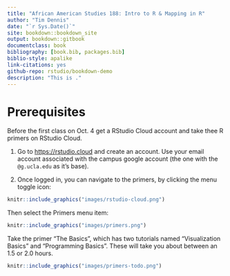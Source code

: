 ```yaml
--- 
title: "African American Studies 188: Intro to R & Mapping in R"
author: "Tim Dennis"
date: "`r Sys.Date()`"
site: bookdown::bookdown_site
output: bookdown::gitbook
documentclass: book
bibliography: [book.bib, packages.bib]
biblio-style: apalike
link-citations: yes
github-repo: rstudio/bookdown-demo
description: "This is ."
---
```


# Prerequisites

Before the first class on Oct. 4 get a RStudio Cloud account and take thee R primers on RStudio Cloud. 

1. Go to <https://rstudio.cloud> and create an account. Use your email account associated with the campus google account (the one with the  `@g.ucla.edu` as it's base). 

2. Once logged in, you can navigate to the primers, by clicking the menu toggle icon:

```r
knitr::include_graphics("images/rstudio-cloud.png")
```

Then select the Primers menu item: 

```r
knitr::include_graphics("images/primers.png")
```


Take the primer "The Basics", which has two tutorials named "Visualization Basics" and "Programming Basics". These will take you about between an 1.5 or 2.0 hours.  

```r
knitr::include_graphics("images/primers-todo.png")
```
